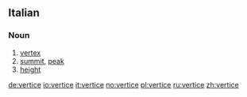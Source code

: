==Italian==

===Noun===
{{it-noun|vertic|m|e|i}}

# [[vertex]]
# [[summit]], [[peak]]
# [[height]]

[[de:vertice]]
[[io:vertice]]
[[it:vertice]]
[[no:vertice]]
[[pl:vertice]]
[[ru:vertice]]
[[zh:vertice]]